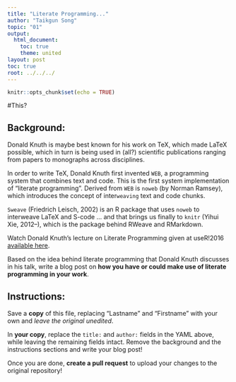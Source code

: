 ```yaml
---
title: "Literate Programming..."
author: "Taikgun Song"
topic: "01"
output:
  html_document:
    toc: true
    theme: united
layout: post
toc: true
root: ../../../
---
```


```r
knitr::opts_chunk$set(echo = TRUE)
```
#This?


## Background:

Donald Knuth is maybe best known for his work on TeX, which made LaTeX possible, which in turn is being used in (all?) scientific publications ranging from papers to monographs across disciplines.

In order to write TeX, Donald Knuth first invented `WEB`, a programming system that combines text and code.  This is the first system implementation of "literate programming". Derived from  `WEB` is `noweb` (by Norman Ramsey), which introduces the concept of inter`weaving` text and code chunks.

`Sweave` (Friedrich Leisch, 2002) is an R package that uses `noweb` to interweave LaTeX and S-code ... and that brings us finally to `knitr` (Yihui Xie, 2012--), which is the package behind RWeave and RMarkdown. 



Watch Donald Knuth's lecture on Literate Programming given at useR!2016 [available here](https://channel9.msdn.com/Events/useR-international-R-User-conference/useR2016/Literate-Programming).


Based on the idea behind literate programming that Donald Knuth discusses in his talk, 
write a blog post on **how you have or could make use of literate programming in your work**. 


## Instructions:
Save a **copy** of this file, replacing "Lastname" and "Firstname" with your own and *leave the original unedited*.

In **your copy**, replace the `title:` and `author:` fields in the YAML above, while leaving the remaining fields intact. Remove the background and the instructions sections and write your blog post!

Once you are done, **create a pull request** to upload your changes to the original repository!

